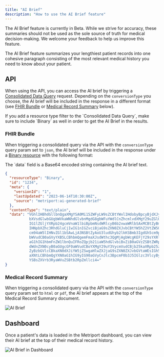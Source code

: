 ```yaml
---
title: "AI Brief"
description: "How to use the AI Brief feature"
---
```


<Warning>
  The AI Brief feature is currently in Beta. While we strive
  for accuracy, these summaries should not be used as the
  sole source of truth for medical decision-making. We
  welcome your feedback to help us improve this feature.
</Warning>

The AI Brief feature summarizes your lengthiest patient records into one cohesive paragraph consisting
of the most relevant medical history you need to know about your patient.

## API

When using the API, you can access the AI brief by triggering a
[Consolidated Data Query](/medical-api/api-reference/fhir/consolidated-data-query-post) request.
Depending on the `conversionType` you choose, the AI brief will be included in the response in a
different format (see [FHIR Bundle](/medical-api/more-info/ai-brief#fhir-bundle) or
[Medical Record Summary](/medical-api/more-info/ai-brief#medical-record-summary) below).

<Tip>
  If you add a resource type filter to the `Consolidated
  Data Query`, make sure to include `Binary` as well in
  order to get the AI Brief in the results.
</Tip>

### FHIR Bundle

When triggering a consolidated query via the API with the `conversionType` query param set to `json`,
the AI brief will be included in the response under a
[Binary resource](/medical-api/fhir/resources/binary) with the following format:

<Info>
  The `data` field is a Base64 encoded string containing the
  AI brief text.
</Info>

```json
{
  "resourceType": "Binary",
  "id": "1234",
  "meta": {
    "versionId": "1",
    "lastUpdated": "2023-06-14T10:30:00Z",
    "source": "metriport:ai-generated-brief"
  },
  "contentType": "text/plain",
  "data": "VGhlIHBhdGllbnQgaXMgYSA0Mi15ZWFyLW9sZCBtYWxlIHdobyBpcyBjdXJyZW50bHkgb24g
           bXVsdGlwbGUgbWVkaWNhdGlvbnMgdG8gbWFuYWdlCnZhcmlvdXMgY29uZGl0aW9ucy4gSGlz
           IG1lZGljYXRpb24gcmVnaW1lbiBpbmNsdWRlcyB6b2xwaWRlbSAxMCBtZyBmb3Igc2xlZXAs
           IHNpbXZhc3RhdGluCjIwIG1nIGZvciBjaG9sZXN0ZXJvbCBtYW5hZ2VtZW50LCBsZXZvdGh5
           cm94aW5lIHNvZGl1bSAwLjA3NSBtZyAoU3ludGhyb2lkKSBmb3IgdGh5cm9pZApyZXBsYWNl
           bWVudCB0aGVyYXB5LCBhbmQgemFmaXJsdWthc3QgMjAgbWcgKEFjY29sYXRlKSBmb3IgYXN0
           aG1hIG1hbmFnZW1lbnQuIFRoZQpjb21iaW5hdGlvbiBvZiB0aGVzZSBtZWRpY2F0aW9ucyBz
           dWdnZXN0cyB0aGUgcGF0aWVudCBoYXMgY29uY3VycmVudCBjb25kaXRpb25zCmluY2x1ZGlu
           ZyBzbGVlcCBkaXN0dXJiYW5jZSwgaHlwZXJjaG9sZXN0ZXJvbGVtaWEsIGh5cG90aHlyb2lk
           aXNtLCBhbmQgYXN0aG1hIG9yIG90aGVyCnJlc3BpcmF0b3J5IGlzc3VlcyByZXF1aXJpbmcg
           YSBsZXVrb3RyaWVuZSBtb2RpZmllci4="
}
```

### Medical Record Summary

When triggering a consolidated query via the API with the `conversionType` query param set to
`html` or `pdf`, the AI brief appears
at the top of the Medical Record Summary document.

<Frame>
  <img src="/images/ai-brief-pdf.png" alt="AI Brief" />
</Frame>

## Dashboard

Once a patient's data is loaded in the Metriport dashboard, you can view their AI brief at the
top of their medical record history.

<Frame>
  <img
    src="/images/ai-brief-dash.png"
    alt="AI Brief in Dashboard"
  />
</Frame>
